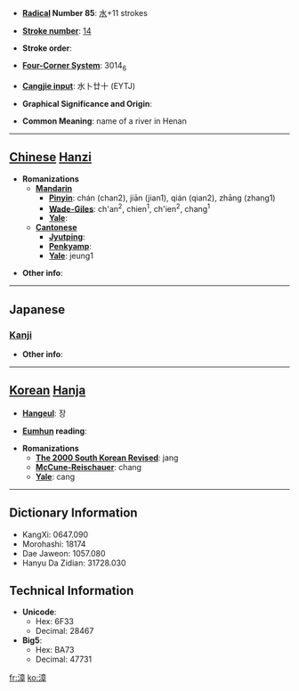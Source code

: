 * '''[[Wiktionary:Chinese radical index| Radical]] Number 85''': [[Wiktionary:Chinese radical index 水|水]]+11 strokes

* '''[[Wiktionary:Chinese total strokes index|Stroke number]]''': [[Wiktionary:Chinese total strokes index 14|14]]

* '''Stroke order''': 

* '''[[Wiktionary:Chinese four corner index|Four-Corner System]]''': 3014<sub>6</sub>

* '''[[Wiktionary:Chinese Cangjie index|Cangjie input]]''': 水卜廿十 (EYTJ)

* '''Graphical Significance and Origin''': 

* '''Common Meaning''': name of a river in Henan

----

== [[Chinese]] [[Hanzi]] ==

* '''Romanizations'''
** '''[[Mandarin]]'''
*** '''[[Pinyin]]''': chán (chan2), jiān (jian1), qián (qian2), zhāng (zhang1)
*** '''[[Wade-Giles]]''': ch'an<sup>2</sup>, chien<sup>1</sup>, ch'ien<sup>2</sup>, chang<sup>1</sup>
*** '''[[Yale]]''': 
** '''[[Cantonese]]'''
*** '''[[Jyutping]]''':
*** '''[[Penkyamp]]''': 
*** '''[[Yale]]''': jeung1

* '''Other info''': 

----

==Japanese==
===[[Kanji]]===
{{kanji|on readings=[[しょう]] (shō)
|kun readings=[[ささえる]] (sasaeru)
}}

* '''Other info''':  

----

== [[Korean]] [[Hanja]] ==

* '''[[Hangeul]]''': 장

* '''[[Eumhun]] reading''': 

* '''Romanizations'''
** '''[[The 2000 South Korean Revised Romanization|The 2000 South Korean Revised]]''': jang
** '''[[McCune-Reischauer]]''': chang
** '''[[Yale]]''': cang

----

== Dictionary Information ==

* KangXi: 0647.090
* Morohashi: 18174
* Dae Jaweon: 1057.080
* Hanyu Da Zidian: 31728.030

== Technical Information ==

* '''Unicode''':
** Hex: 6F33
** Decimal: 28467
* '''Big5''':
** Hex: BA73
** Decimal: 47731

[[fr:漳]]
[[ko:漳]]